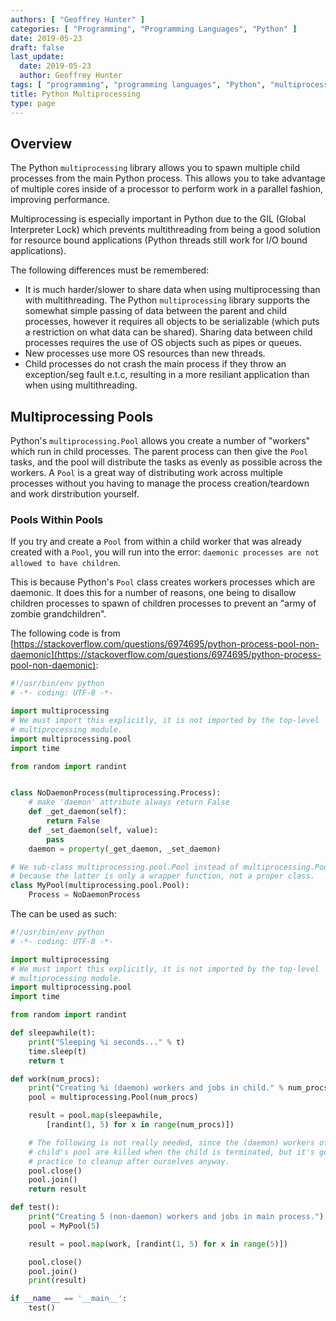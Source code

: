 ```yaml
---
authors: [ "Geoffrey Hunter" ]
categories: [ "Programming", "Programming Languages", "Python" ]
date: 2019-05-23
draft: false
last_update:
  date: 2019-05-23
  author: Geoffrey Hunter
tags: [ "programming", "programming languages", "Python", "multiprocessing", "processes", "pools", "workers", "children", "daemonic processes", "zombie processes", "Global Interpreter Lock" ]
title: Python Multiprocessing
type: page
---
```



## Overview

The Python `multiprocessing` library allows you to spawn multiple child processes from the main Python process. This allows you to take advantage of multiple cores inside of a processor to perform work in a parallel fashion, improving performance.

Multiprocessing is especially important in Python due to the GIL (Global Interpreter Lock) which prevents multithreading from being a good solution for resource bound applications (Python threads still work for I/O bound applications).

The following differences must be remembered:
* It is much harder/slower to share data when using multiprocessing than with multithreading. The Python `multiprocessing` library supports the somewhat simple passing of data between the parent and child processes, however it requires all objects to be serializable (which puts a restriction on what data can be shared). Sharing data between child processes requires the use of OS objects such as pipes or queues.
* New processes use more OS resources than new threads.
* Child processes do not crash the main process if they throw an exception/seg fault e.t.c, resulting in a more resiliant application than when using multithreading.

## Multiprocessing Pools

Python's `multiprocessing.Pool` allows you create a number of "workers" which run in child processes. The parent process can then give the `Pool` tasks, and the pool will distribute the tasks as evenly as possible across the workers. A `Pool` is a great way of distributing work across multiple processes without you having to manage the process creation/teardown and work dirstribution yourself.

### Pools Within Pools

If you try and create a `Pool` from within a child worker that was already created with a `Pool`, you will run into the error: `daemonic processes are not allowed to have children`.

This is because Python's `Pool` class creates workers processes which are daemonic. It does this for a number of reasons, one being to disallow children processes to spawn of children processes to prevent an "army of zombie grandchildren".

The following code is from [https://stackoverflow.com/questions/6974695/python-process-pool-non-daemonic](https://stackoverflow.com/questions/6974695/python-process-pool-non-daemonic):

```py
#!/usr/bin/env python
# -*- coding: UTF-8 -*-

import multiprocessing
# We must import this explicitly, it is not imported by the top-level
# multiprocessing module.
import multiprocessing.pool
import time

from random import randint


class NoDaemonProcess(multiprocessing.Process):
    # make 'daemon' attribute always return False
    def _get_daemon(self):
        return False
    def _set_daemon(self, value):
        pass
    daemon = property(_get_daemon, _set_daemon)

# We sub-class multiprocessing.pool.Pool instead of multiprocessing.Pool
# because the latter is only a wrapper function, not a proper class.
class MyPool(multiprocessing.pool.Pool):
    Process = NoDaemonProcess
```

The can be used as such:

```py
#!/usr/bin/env python
# -*- coding: UTF-8 -*-

import multiprocessing
# We must import this explicitly, it is not imported by the top-level
# multiprocessing module.
import multiprocessing.pool
import time

from random import randint

def sleepawhile(t):
    print("Sleeping %i seconds..." % t)
    time.sleep(t)
    return t

def work(num_procs):
    print("Creating %i (daemon) workers and jobs in child." % num_procs)
    pool = multiprocessing.Pool(num_procs)

    result = pool.map(sleepawhile,
        [randint(1, 5) for x in range(num_procs)])

    # The following is not really needed, since the (daemon) workers of the
    # child's pool are killed when the child is terminated, but it's good
    # practice to cleanup after ourselves anyway.
    pool.close()
    pool.join()
    return result

def test():
    print("Creating 5 (non-daemon) workers and jobs in main process.")
    pool = MyPool(5)

    result = pool.map(work, [randint(1, 5) for x in range(5)])

    pool.close()
    pool.join()
    print(result)

if __name__ == '__main__':
    test()
```